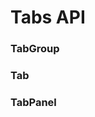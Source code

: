 
<Meta
    title="API/Navigation/Tabs"
    component={Tabs}
/>

# Tabs API

<Props of={Tabs} />

### TabGroup

<Props of={TabGroup} />

### Tab

<Props of={Tab} />

### TabPanel

<Props of={TabPanel} />
